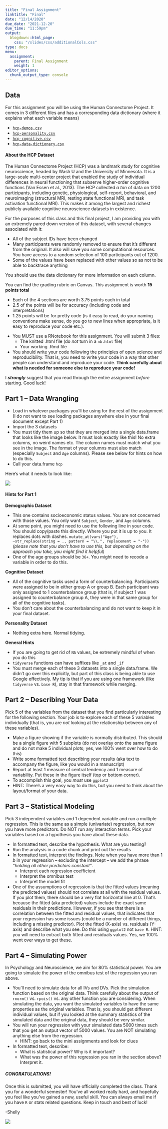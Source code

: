 ```yaml
---
title: "Final Assignment"
linktitle: "Final"
date: "12/14/2020"
due_date: "2021-12-20"
due_time: "11:59pm"
output:
  blogdown::html_page:
    css: "/slides/css/additionalCols.css"
type: docs
menu:
  assignment:
    parent: Final Assignment
    weight: 1
editor_options: 
  chunk_output_type: console
---
```


## Data

For this assignment you will be using the Human Connectome Project. It comes in 3 different files and has a corresponding data dictionary (where it explains what each variable means)

- [<i class="fas fa-file-csv"></i> `hcp-demos.csv`](/assignments/hcp-demos.csv)
- [<i class="fas fa-file-csv"></i> `hcp-personality.csv`](/assignments/hcp-personality.csv)
- [<i class="fas fa-file-csv"></i> `hcp-cognitive.csv`](/assignments/hcp-cognitive.csv)
- [<i class="fas fa-file-csv"></i> `hcp-data-dictionary.csv`](/assignments/hcp-data-dictionary.csv)

#### About the HCP Dataset

The Human Connectome Project (HCP) was a landmark study for cognitive neuroscience, headed by Wash U and the University of Minnesota. It is a large-scale multi-center project that enabled the study of individual differences in neural functioning that subserve higher-order cognitive functions (Van Essen et al., 2013). The HCP collected *a ton* of data on 1200 participants, including genetic, physiological, self-report, behavioral, and neuroimaging (structural MRI, resting state functional MRI, and task activation functional MRI). This makes it among the largest and richest publicly available cognitive neuroscience datasets in existence.

For the purposes of this class and this final project, I am providing you with an extremely pared down version of this dataset, with several changes associated with it:

- All of the subject IDs have been changed
- Many participants were randomly removed to ensure that it's different from the original. It also will save you some computational resources. You have access to a random selection of 100 participants out of 1200.
- Some of the values have been replaced with other values so as not to be able to backtrace anything

You should use the data dictionary for more information on each column. 

You can find the grading rubric on Canvas. This assignment is worth **15 points total**

- Each of the 4 sections are worth 3.75 points each in total
- 2.5 of the points will be for accuracy (including code and interpretations)
- 1.25 points will be for pretty code (is it easy to read, do your naming conventions make sense, do you go to new lines when appropriate, is it easy to reproduce your code etc.). 

:::note

- You MUST use a RNotebook for this assignment. You will submit 3 files:
    * The knitted .html file (do *not* turn in a `nb.html` file)
    * Your working .Rmd file
- You should write your code following the principles of open science and reproducibility. That is, you need to write your code in a way that other people can understand and reproduce your code. **Think carefully about what is needed for someone else to reproduce your code!**

:::

:::warning
I **_strongly_** suggest that you read through the entire assignment *before* starting. Good luck!
:::

## Part 1 -- Data Wrangling

:::list
- Load in whatever packages you'll be using for the rest of the assignment (I do not want to see loading packages anywhere else in your final document except Part 1)
- Import the 3 datasets
- You must tidy them up so that they are merged into a single data.frame that looks like the image below. It must look exactly like this! No extra columns, no weird names etc. The column names must match what you see in the image. The format of your columns must also match (especially `Subject` and `Age` columns). Please see below for hints on how to do this. 
- Call your data.frame `hcp`
:::

Here's what it needs to look like:

![](../miscfigs/figure-html/example.png)

#### Hints for Part 1

**Demographic Dataset**

- This one contains socioeconomic status values. You are not concerned with those values. You only want `Subject`, `Gender`, and `Age` columns. 
- At some point, you might need to use the following line in your code. You should copy/paste this directly. Where you put it is up to you. It replaces dots with dashes. `mutate_at(vars("Age"), ~str_replace(string = ., pattern = "\\.", replacement = "-"))` *(please note that you don't have to use this, but depending on the approach you take, you might find it helpful)*
- One of the age groups should be `36+`. You might need to recode a variable in order to do this.

**Cognitive Dataset**

- All of the cognitive tasks used a form of counterbalancing. Participants were assigned to be in either group A or group B. Each participant was only assigned to 1 counterbalance group (that is, if subject 1 was assigned to counterbalance group A, they were in that same group for all of the cognitive tasks). 
- You don't care about the counterbalancing and do not want to keep it in your final dataset. 

**Personality Dataset**

- Nothing extra here. Normal tidying.

**General Hints**

- If you are going to get rid of `NA` values, be extremely mindful of when you do this
- `tidyverse` functions can have suffixes like `_at` and `_if`
- You must merge each of these 3 datasets into a single data.frame. We didn't go over this explicitly, but part of this class is being able to use Google effectively. My tip is that if you are using one framework (like `tidyverse` vs. `base R`), stay in that framework while merging. 


## Part 2 -- Describing Your Data

Pick 5 of the variables from the dataset that you find particularly interesting for the following section. Your job is to explore each of these 5 variables individually (that is, you are *not* looking at the relationship between any of these variables).

:::list

- Make a figure showing if the variable is normally distributed. This should be a single figure with 5 subplots (do not overlay onto the same figure and do not make 5 individual plots; yes, we 100% went over how to do this) 
- Write some formatted text describing your results (aka text to accompany the figure, like you would in a manuscript)
- Report at least 1 measure of central tendency and 1 measure of variability. Put these in the figure itself (top or bottom corner). 
- To accomplish this goal, you *must* use `ggplot2`
- HINT: There's a very easy way to do this, but you need to think about the layout/format of your data.

:::

## Part 3 -- Statistical Modeling

Pick 3 independent variables and 1 dependent variable and run a multiple regression. This is the same as a simple (univariate) regression, but now you have more predictors. Do NOT run any interaction terms. Pick your variables based on a hypothesis you have about these data. 

:::list
- In formatted text, describe the hypothesis. What are you testing? 
- Run the analysis in a code chunk and print out the results
- In formatted text, interpret the findings. Note when you have more than 1 $b$ in your regression -- excluding the intercept -- we add the phrase *"holding all other predictors constant"*. 
    - Interpret each regression coefficient
    - Interpret the omnibus test
    - Interpret the model fit
- One of the assumptions of regression is that the fitted values (meaning the predicted values) should not correlate at all with the residual values. If you plot them, there should be a very flat horizontal line at 0. That's because the fitted (aka predicted) values include the exact same residuals in their predictions. However, if you see that there is a correlation between the fitted and residual values, that indicates that your regression has some issues (could be a number of different things, including a missing predictor). Plot the fitted (X-axis) vs. residuals (Y-axis) and describe what you see. Do this using `ggplot2` not `base R`. HINT: you will need to extract both fitted and residuals values. Yes, we 100% went over ways to get these. 
:::


## Part 4 -- Simulating Power

In Psychology and Neuroscience, we aim for 80% statistical power. You are going to simulate the power of the omnibus test of the regression you ran above. 

:::list
- You'll need to simulate data for all IVs and DVs. Pick the simulation function based on the original data. Think carefully about the output of `rnorm()` vs. `rpois()` vs. any other function you are considering. When simulating the data, you want the simulated variables to have the same properties as the original variables. That is, you should get different individual values, but if you looked at the summary statistics of the simulated data and the original data, they should be very similar.
- You will run your regression with your simulated data 5000 times such that you get an output vector of 5000 values. You are NOT simulating anything else from the regression.
    * HINT: go back to the mini assignments and look for clues
- In formatted text, describe:
    * What is statistical power? Why is it important?
    * What was the power of this regression you ran in the section above? Interpret it. 
:::



##### CONGRATULATIONS!

Once this is submitted, you will have officially completed the class. Thank you for a wonderful semester! You've all worked really hard, and hopefully you feel like you've gained a new, useful skill. You can always email me if you have `R` or stats related questions. Keep in touch and best of luck!

-Shelly

![](https://media.giphy.com/media/19tWtHKEnBEk3vUBHE/giphy.gif)

